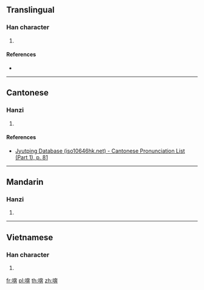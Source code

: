==Translingual==

===Han character===
{{Han char|rn=30|rad=口|as=09|sn=12|four=|canj=RKJT|ids=⿰口奔}}

# {{defn|Han|sort=口09}}

====References====
* {{Han ref|kx=0201.010|dkj=03994|dj=0423.010|hdz=10652.080|uh=55AF|ud=21935}}

----

==Cantonese==

===Hanzi===
{{yue-hanzi|jyut=[[pan3]]|y=pan3}}

# {{defn|lang=yue|sort=口09}}

====References====
* [http://www.iso10646hk.net/jp/document/download.jsp Jyutping Database (iso10646hk.net) - Cantonese Pronunciation List (Part 1), p. 81]

----

==Mandarin==

===Hanzi===
{{cmn-hanzi|pin=[[pèn]] ([[pen4]])|wg=p'en<sup>4</sup>}}

# {{defn|lang=cmn|sort=口09}}

----

==Vietnamese==

===Han character===
{{vi-hantu|[[buông]]|rs=口09}}

# {{defn|lang=vi|sort=口09}}

[[fr:喯]]
[[pl:喯]]
[[th:喯]]
[[zh:喯]]